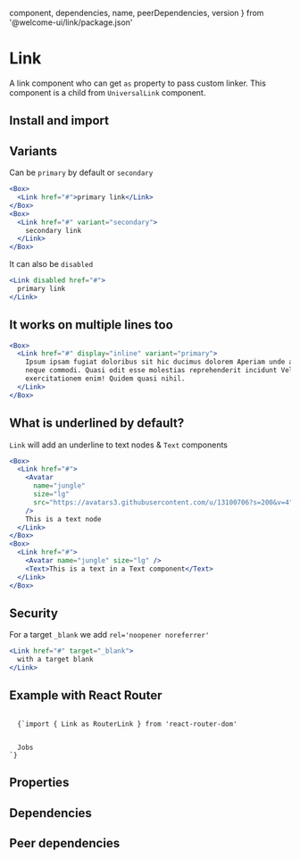
  component,
  dependencies,
  name,
  peerDependencies,
  version
} from '@welcome-ui/link/package.json'

# Link

<tagversion version={version} name={name} />

A link component who can get `as` property to pass custom linker. This component is a child from `UniversalLink` component.

## Install and import

<usage component={component} name={name} peerDependencies={peerDependencies} />

## Variants

Can be `primary` by default or `secondary`

```jsx
<Box>
  <Link href="#">primary link</Link>
</Box>
<Box>
  <Link href="#" variant="secondary">
    secondary link
  </Link>
</Box>
```

It can also be `disabled`

```jsx
<Link disabled href="#">
  primary link
</Link>
```

## It works on multiple lines too

```jsx
<Box>
  <Link href="#" display="inline" variant="primary">
    Ipsum ipsam fugiat doloribus sit hic ducimus dolorem Aperiam unde adipisci deserunt corporis
    neque commodi. Quasi odit esse molestias reprehenderit incidunt Velit non expedita atque
    exercitationem enim! Quidem quasi nihil.
  </Link>
</Box>
```

## What is underlined by default?

`Link` will add an underline to text nodes & `Text` components

```jsx
<Box>
  <Link href="#">
    <Avatar
      name="jungle"
      size="lg"
      src="https://avatars3.githubusercontent.com/u/13100706?s=200&v=4"
    />
    This is a text node
  </Link>
</Box>
<Box>
  <Link href="#">
    <Avatar name="jungle" size="lg" />
    <Text>This is a text in a Text component</Text>
  </Link>
</Box>
```

## Security

For a target `_blank` we add `rel='noopener noreferrer'`

```jsx
<Link href="#" target="_blank">
  with a target blank
</Link>
```

## Example with React Router

<code>
  {`import { Link as RouterLink } from 'react-router-dom'

<Link as={RouterLink} to="/jobs">
  Jobs
</Link>`}
</code>

## Properties

<props of="Link" propTypes={props.propTypes} />

## Dependencies

<dependencies dependencies={dependencies} />

## Peer dependencies

<dependencies dependencies={peerDependencies} />
